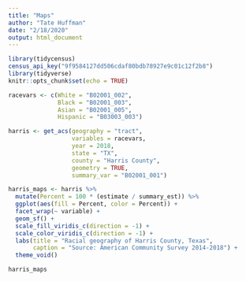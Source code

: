 ```yaml
---
title: "Maps"
author: "Tate Huffman"
date: "2/18/2020"
output: html_document
---
```


```r
library(tidycensus)
census_api_key("9f9584127dd506cdaf80bdb78927e9c01c12f2b8")
library(tidyverse)
knitr::opts_chunk$set(echo = TRUE)
```

```r
racevars <- c(White = "B02001_002", 
              Black = "B02001_003", 
              Asian = "B02001_005",
              Hispanic = "B03003_003")

harris <- get_acs(geography = "tract",
                  variables = racevars, 
                  year = 2018,
                  state = "TX",
                  county = "Harris County",
                  geometry = TRUE,
                  summary_var = "B02001_001")

harris_maps <- harris %>%
  mutate(Percent = 100 * (estimate / summary_est)) %>%
  ggplot(aes(fill = Percent, color = Percent)) +
  facet_wrap(~ variable) +
  geom_sf() +
  scale_fill_viridis_c(direction = -1) +
  scale_color_viridis_c(direction = -1) +
  labs(title = "Racial geography of Harris County, Texas",
       caption = "Source: American Community Survey 2014-2018") +
  theme_void()
```


```r
harris_maps
```

